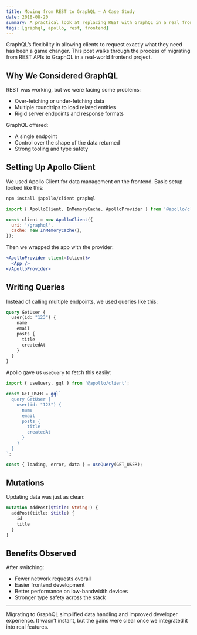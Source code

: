 ```yaml
---
title: Moving from REST to GraphQL – A Case Study
date: 2018-08-20
summary: A practical look at replacing REST with GraphQL in a real frontend project using Apollo Client and query-based data fetching.
tags: [graphql, apollo, rest, frontend]
---
```


GraphQL’s flexibility in allowing clients to request exactly what they need has been a game changer. This post walks through the process of migrating from REST APIs to GraphQL in a real-world frontend project.

## Why We Considered GraphQL

REST was working, but we were facing some problems:
- Over-fetching or under-fetching data
- Multiple roundtrips to load related entities
- Rigid server endpoints and response formats

GraphQL offered:
- A single endpoint
- Control over the shape of the data returned
- Strong tooling and type safety

## Setting Up Apollo Client

We used Apollo Client for data management on the frontend. Basic setup looked like this:

```bash
npm install @apollo/client graphql
```

```js
import { ApolloClient, InMemoryCache, ApolloProvider } from '@apollo/client';

const client = new ApolloClient({
  uri: '/graphql',
  cache: new InMemoryCache(),
});
```

Then we wrapped the app with the provider:

```jsx
<ApolloProvider client={client}>
  <App />
</ApolloProvider>
```

## Writing Queries

Instead of calling multiple endpoints, we used queries like this:

```graphql
query GetUser {
  user(id: "123") {
    name
    email
    posts {
      title
      createdAt
    }
  }
}
```

Apollo gave us `useQuery` to fetch this easily:

```js
import { useQuery, gql } from '@apollo/client';

const GET_USER = gql`
  query GetUser {
    user(id: "123") {
      name
      email
      posts {
        title
        createdAt
      }
    }
  }
`;

const { loading, error, data } = useQuery(GET_USER);
```

## Mutations

Updating data was just as clean:

```graphql
mutation AddPost($title: String!) {
  addPost(title: $title) {
    id
    title
  }
}
```

## Benefits Observed

After switching:
- Fewer network requests overall
- Easier frontend development
- Better performance on low-bandwidth devices
- Stronger type safety across the stack

---

Migrating to GraphQL simplified data handling and improved developer experience. It wasn’t instant, but the gains were clear once we integrated it into real features.
